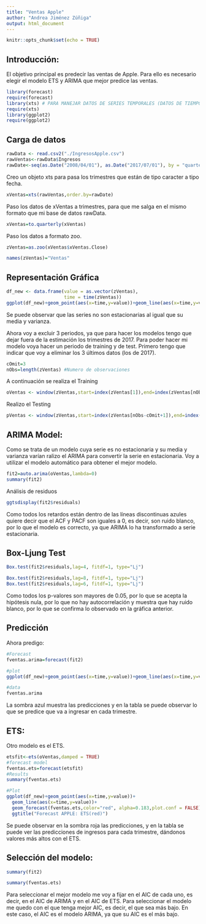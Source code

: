 ```yaml
---
title: "Ventas Apple"
author: "Andrea Jiménez Zúñiga"
output: html_document
---
```


```r
knitr::opts_chunk$set(echo = TRUE)
```

## Introducción: 

El objetivo principal es predecir las ventas de Apple. Para ello es necesario elegir el modelo ETS y ARIMA que mejor predice las ventas. 

```r
library(forecast)
require(forecast)
library(xts) # PARA MANEJAR DATOS DE SERIES TEMPORALES (DATOS DE TIEMPO CONTINUO)
require(xts)
library(ggplot2)
require(ggplot2)
```

## Carga de datos

```r
rawData <- read.csv2("./IngresosApple.csv")
rawVentas<-rawData$Ingresos
rawDate<-seq(as.Date("2008/04/01"), as.Date("2017/07/01"), by = "quarter") # Lo paso a trimestres y formato fecha
```

Creo un objeto xts para pasa los trimestres que están de tipo caracter a tipo fecha. 

```r
xVentas=xts(rawVentas,order.by=rawDate)
```

Paso los datos de xVentas a trimestres, para que me salga en el mismo formato que mi base  de datos rawData.

```r

xVentas=to.quarterly(xVentas)
```

Paso los datos a formato zoo. 
```r

zVentas=as.zoo(xVentas$xVentas.Close)

names(zVentas)="Ventas"
```


## Representación Gráfica

```r

df_new <- data.frame(value = as.vector(zVentas),
                     time = time(zVentas))
ggplot(df_new)+geom_point(aes(x=time,y=value))+geom_line(aes(x=time,y=value))+ylab("Ventas")+ggtitle("Ventas Trimestrales APPLE")+xlab("Trimestres")

```

Se puede observar que las series no son estacionarias al igual que su media y varianza.

Ahora voy a excluir 3 periodos, ya que para hacer los modelos tengo que dejar fuera de la estimación los trimestres de 2017.
Para poder hacer mi modelo voya hacer un periodo de training y de test. 
Primero tengo que indicar que voy a eliminar los 3 últimos datos (los de 2017). 

```r
cOmit=3
nObs=length(zVentas) #Numero de observaciones
```

A continuación se realiza el Training

```r
oVentas <- window(zVentas,start=index(zVentas[1]),end=index(zVentas[nObs-cOmit])) #TRAINING
```

Realizo el Testing

```r
pVentas <- window(zVentas,start=index(zVentas[nObs-cOmit+1]),end=index(zVentas[nObs])) #TESTING 
```

## ARIMA Model: 

Como se trata de un modelo cuya serie es no estacionaria y su media y varianza varían ralizo el ARIMA para convertir la serie en estacionaria.
Voy a utilizar el modelo automático para obtener el mejor modelo. 

```r
fit2=auto.arima(oVentas,lambda=0)
summary(fit2)
```

Análisis de residuos 

```r
ggtsdisplay(fit2$residuals)
```

Como todos los retardos están dentro de las líneas discontinuas azules quiere decir que el ACF y PACF son iguales a 0, es decir, son ruido blanco, por lo que el modelo es correcto, ya que ARIMA lo ha transformado a serie estacionaria.  

## Box-Ljung Test
```r

Box.test(fit2$residuals,lag=4, fitdf=1, type="Lj")
```


```r
Box.test(fit2$residuals,lag=8, fitdf=1, type="Lj")
Box.test(fit2$residuals,lag=6, fitdf=1, type="Lj")

```

Como todos los p-valores son mayores de 0.05, por lo que se acepta la hipótesis nula, por lo que no hay autocorrelación y muestra que  hay ruido blanco, por lo que se confirma lo observado en la gráfica anterior.

## Predicción

Ahora predigo: 

```r
#Forecast
fventas.arima=forecast(fit2)

#plot
ggplot(df_new)+geom_point(aes(x=time,y=value))+geom_line(aes(x=time,y=value))+ geom_forecast(fventas.arima,alpha=0.4)+ggtitle("ARIMA: Forecast APPLE")
```
```r
#data
fventas.arima
```

La sombra azul muestra las predicciones y en la  tabla se puede observar lo que se predice que va a ingresar en cada trimestre.

## ETS: 

Otro modelo es el ETS. 

```r

etsfit<-ets(oVentas,damped = TRUE)
#forecast model
fventas.ets=forecast(etsfit)
#Results
summary(fventas.ets)
```
```r
#Plot
ggplot(df_new)+geom_point(aes(x=time,y=value))+
  geom_line(aes(x=time,y=value))+ 
  geom_forecast(fventas.ets,color="red", alpha=0.183,plot.conf = FALSE)+
  ggtitle("Forecast APPLE: ETS(red)")
```

Se puede observar en la sombra roja las predicciones, y en la tabla se puede ver las predicciones de ingresos para cada trimestre, dándonos valores más altos con el ETS. 


## Selección del modelo: 

```r
summary(fit2)

```

```r
summary(fventas.ets)
```

Para seleccionar el mejor modelo me voy a fijar en el AIC de cada uno, es decir, en el AIC de ARIMA y en el AIC de ETS. Para seleccionar el modelo me quedo con el que tenga mejor AIC, es decir, el que sea más bajo. En este caso, el AIC es el modelo ARIMA, ya que su AIC es el más bajo. 







